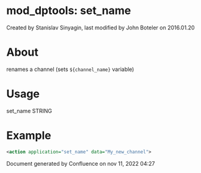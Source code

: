 
# mod_dptools: set_name 

 Created by  Stanislav Sinyagin, last modified by  John Boteler on 2016.01.20

# About

renames a channel (sets `${channel_name}` variable)

# Usage

set_name STRING

# Example

```xml
<action application="set_name" data="My_new_channel">
```

Document generated by Confluence on nov 11, 2022 04:27
